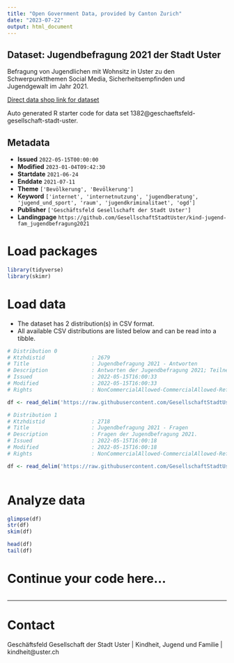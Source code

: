 ```yaml
---
title: "Open Government Data, provided by Canton Zurich"
date: "2023-07-22"
output: html_document
---
```


## Dataset: Jugendbefragung 2021 der Stadt Uster

Befragung von Jugendlichen mit Wohnsitz in Uster zu den Schwerpunktthemen Social Media, Sicherheitsempfinden und Jugendgewalt im Jahr 2021.



[Direct data shop link for dataset](https://www.zh.ch/de/politik-staat/opendata.zhweb-noredirect.zhweb-cache.html#/datasets/1382@geschaeftsfeld-gesellschaft-stadt-uster)

Auto generated R starter code for data set 1382@geschaeftsfeld-gesellschaft-stadt-uster.

## Metadata

- **Issued** `2022-05-15T00:00:00`
- **Modified** `2023-01-04T09:42:30`
- **Startdate** `2021-06-24`
- **Enddate** `2021-07-11`
- **Theme** `['Bevölkerung', 'Bevölkerung']`
- **Keyword** `['internet', 'internetnutzung', 'jugendberatung', 'jugend_und_sport', 'raum', 'jugendkriminalitaet', 'ogd']`
- **Publisher** `['Geschäftsfeld Gesellschaft der Stadt Uster']`
- **Landingpage** `https://github.com/GesellschaftStadtUster/kind-jugend-fam_jugendbefragung2021`


# Load packages

```r

library(tidyverse)
library(skimr)

```

# Load data

-   The dataset has 2 distribution(s) in CSV format.
-   All available CSV distributions are listed below and can be read into a tibble.

```r

# Distribution 0
# Ktzhdistid               : 2679
# Title                    : Jugendbefragung 2021 - Antworten
# Description              : Antworten der Jugendbefragung 2021; Teilnehmende sind nach 'Alter', 'Geschlecht' und 'Schulstufe' kategorisiert.
# Issued                   : 2022-05-15T16:00:33
# Modified                 : 2022-05-15T16:00:33
# Rights                   : NonCommercialAllowed-CommercialAllowed-ReferenceRequired

df <- read_delim('https://raw.githubusercontent.com/GesellschaftStadtUster/kind-jugend-fam_jugendbefragung2021/main/opendata_jugendbefragung.csv')

# Distribution 1
# Ktzhdistid               : 2718
# Title                    : Jugendbefragung 2021 - Fragen
# Description              : Fragen der Jugendbefragung 2021.
# Issued                   : 2022-05-15T16:00:18
# Modified                 : 2022-05-15T16:00:18
# Rights                   : NonCommercialAllowed-CommercialAllowed-ReferenceRequired

df <- read_delim('https://raw.githubusercontent.com/GesellschaftStadtUster/kind-jugend-fam_jugendbefragung2021/main/variablen_fragen.csv')



```

# Analyze data

```r

glimpse(df)
str(df)
skim(df)

head(df)
tail(df)

```

# Continue your code here...

```r

```

------------------------------------------------------------------------

# Contact

Geschäftsfeld Gesellschaft der Stadt Uster | Kindheit, Jugend und Familie | kindheit@uster.ch
